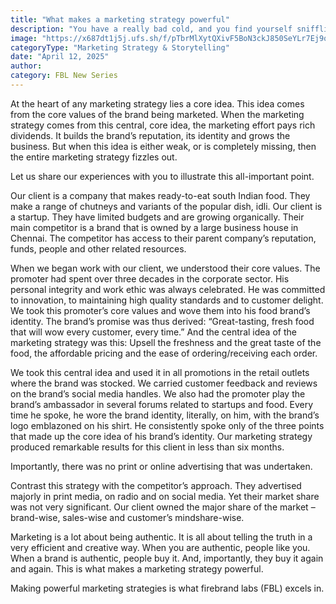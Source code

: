 ```yaml
---
title: "What makes a marketing strategy powerful"
description: "You have a really bad cold, and you find yourself sniffling into a handkerchief."
image: "https://x687dt1j5j.ufs.sh/f/pTbrMlXytQXivF5BoN3ckJ850SeYLr7Ej9q6hwR1AZmiuf3U"
categoryType: "Marketing Strategy & Storytelling"
date: "April 12, 2025"
author:
category: FBL New Series
---
```


At the heart of any marketing strategy lies a core idea. This idea comes from the core values of the brand being marketed. When the marketing strategy comes from this central, core idea, the marketing effort pays rich dividends. It builds the brand’s reputation, its identity and grows the business. But when this idea is either weak, or is completely missing, then the entire marketing strategy fizzles out.

Let us share our experiences with you to illustrate this all-important point.

Our client is a company that makes ready-to-eat south Indian food. They make a range of chutneys and variants of the popular dish, idli. Our client is a startup. They have limited budgets and are growing organically. Their main competitor is a brand that is owned by a large business house in Chennai. The competitor has access to their parent company’s reputation, funds, people and other related resources.

When we began work with our client, we understood their core values. The promoter had spent over three decades in the corporate sector. His personal integrity and work ethic was always celebrated. He was committed to innovation, to maintaining high quality standards and to customer delight. We took this promoter’s core values and wove them into his food brand’s identity. The brand’s promise was thus derived: “Great-tasting, fresh food that will wow every customer, every time.” And the central idea of the marketing strategy was this: Upsell the freshness and the great taste of the food, the affordable pricing and the ease of ordering/receiving each order.

We took this central idea and used it in all promotions in the retail outlets where the brand was stocked. We carried customer feedback and reviews on the brand’s social media handles. We also had the promoter play the brand’s ambassador in several forums related to startups and food. Every time he spoke, he wore the brand identity, literally, on him, with the brand’s logo emblazoned on his shirt. He consistently spoke only of the three points that made up the core idea of his brand’s identity. Our marketing strategy produced remarkable results for this client in less than six months.

Importantly, there was no print or online advertising that was undertaken.

Contrast this strategy with the competitor’s approach. They advertised majorly in print media, on radio and on social media. Yet their market share was not very significant. Our client owned the major share of the market – brand-wise, sales-wise and customer’s mindshare-wise.

Marketing is a lot about being authentic. It is all about telling the truth in a very efficient and creative way. When you are authentic, people like you. When a brand is authentic, people buy it. And, importantly, they buy it again and again. This is what makes a marketing strategy powerful.

Making powerful marketing strategies is what firebrand labs (FBL) excels in.
